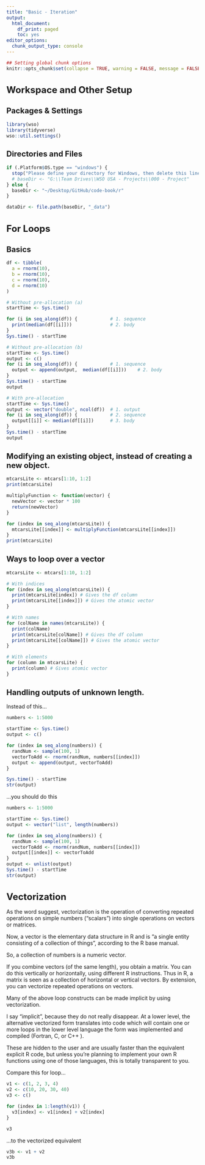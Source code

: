```yaml
---
title: "Basic - Iteration"
output:
  html_document:
    df_print: paged
    toc: yes
editor_options: 
  chunk_output_type: console
---
```


<style type = "text/css">h1.title { font-size: 32px;} h1 { font-size: 24px;} h2 { font-size: 20px; } h3 { font-size: 16px; }</style>

```r
## Setting global chunk options
knitr::opts_chunk$set(collapse = TRUE, warning = FALSE, message = FALSE)
```

# Workspace and Other Setup {.tabset .tabset-fade}
## Packages & Settings
```r
library(wso)
library(tidyverse)
wso::util.settings()
```

## Directories and Files
```r
if (.Platform$OS.type == "windows") {
  stop("Please define your directory for Windows, then delete this line.")
  # baseDir <- "G:\\Team Drives\\WSO USA - Projects\\000 - Project"
} else {
  baseDir <- "~/Desktop/GitHub/code-book/r"
}

dataDir <- file.path(baseDir, "_data")
```

# For Loops
## Basics
```r
df <- tibble(
  a = rnorm(10),
  b = rnorm(10),
  c = rnorm(10),
  d = rnorm(10)
)

# Without pre-allocation (a)
startTime <- Sys.time()

for (i in seq_along(df)) {            # 1. sequence
  print(median(df[[i]]))              # 2. body
}
Sys.time() - startTime

# Without pre-allocation (b)
startTime <- Sys.time()
output <- c()
for (i in seq_along(df)) {            # 1. sequence
  output <- append(output,  median(df[[i]]))    # 2. body
}
Sys.time() - startTime
output

# With pre-allocation
startTime <- Sys.time()
output <- vector("double", ncol(df))  # 1. output
for (i in seq_along(df)) {            # 2. sequence
  output[[i]] <- median(df[[i]])      # 3. body
}
Sys.time() - startTime
output
```

## Modifying an existing object, instead of creating a new object.
```r
mtcarsLite <- mtcars[1:10, 1:2]
print(mtcarsLite)

multiplyFunction <- function(vector) {
  newVector <- vector * 100
  return(newVector)
}

for (index in seq_along(mtcarsLite)) {
  mtcarsLite[[index]] <- multiplyFunction(mtcarsLite[[index]])
}
print(mtcarsLite)
```

## Ways to loop over a vector
```r
mtcarsLite <- mtcars[1:10, 1:2]

# With indices
for (index in seq_along(mtcarsLite)) {
  print(mtcarsLite[index]) # Gives the df column
  print(mtcarsLite[[index]]) # Gives the atomic vector
}

# With names
for (colName in names(mtcarsLite)) {
  print(colName)
  print(mtcarsLite[colName]) # Gives the df column
  print(mtcarsLite[[colName]]) # Gives the atomic vector
}

# With elements
for (column in mtcarsLite) {
  print(column) # Gives atomic vector
}
```

## Handling outputs of unknown length.
Instead of this...
```r
numbers <- 1:5000

startTime <- Sys.time()
output <- c()

for (index in seq_along(numbers)) {
  randNum <- sample(100, 1)
  vectorToAdd <- rnorm(randNum, numbers[[index]])
  output <- append(output, vectorToAdd)
}

Sys.time() - startTime
str(output)
```

...you should do this
```r
numbers <- 1:5000

startTime <- Sys.time()
output <- vector("list", length(numbers))

for (index in seq_along(numbers)) {
  randNum <- sample(100, 1)
  vectorToAdd <- rnorm(randNum, numbers[[index]])
  output[[index]] <- vectorToAdd
}
output <- unlist(output)
Sys.time() - startTime
str(output)
```


# Vectorization
As the word suggest, vectorization is the operation of converting repeated operations on simple numbers (“scalars”) into single operations on vectors or matrices. 

Now, a vector is the elementary data structure in R and is “a single entity consisting of a collection of things”, according to the R base manual.

So, a collection of numbers is a numeric vector.

If you combine vectors (of the same length), you obtain a matrix. You can do this vertically or horizontally, using different R instructions. Thus in R, a matrix is seen as a collection of horizontal or vertical vectors. By extension, you can vectorize repeated operations on vectors.

Many of the above loop constructs can be made implicit by using vectorization.

I say “implicit”, because they do not really disappear. At a lower level, the alternative vectorized form translates into code which will contain one or more loops in the lower level language the form was implemented and compiled (Fortran, C, or C++ ).

These are hidden to the user and are usually faster than the equivalent explicit R code, but unless you’re planning to implement your own R functions using one of those languages, this is totally transparent to you.

Compare this for loop...
```r
v1 <- c(1, 2, 3, 4)
v2 <- c(10, 20, 30, 40)
v3 <- c()

for (index in 1:length(v1)) {
  v3[index] <- v1[index] + v2[index]
}

v3
```

...to the vectorized equivalent
```r
v3b <- v1 + v2
v3b
```

